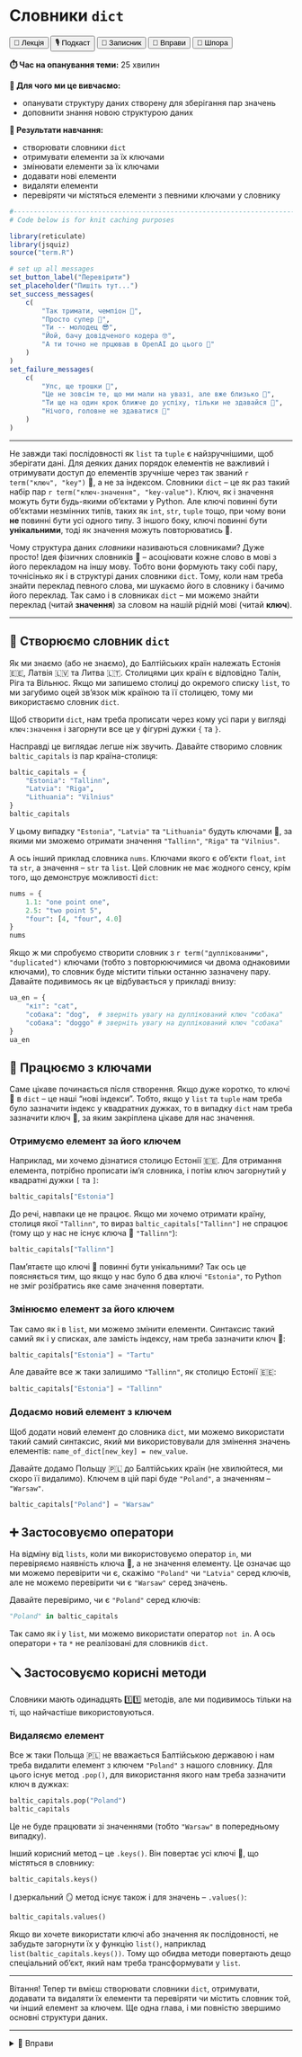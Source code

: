 # Словники `dict` {#dict}

<div class="btn-group">
  <button class="lecture">🎥 Лекція</button>
  <button class="podcast">🎙️ Подкаст</button>
  <button class="notebook">📓 Записник</button>
  <button class="exercises" onclick="openDetailsById('dict_exercises');">🤸 Вправи</button>
  <button class="cheat">📝 Шпора</button>
</div>

**⏱️ Час на опанування теми:** 25 хвилин

**🤷 Для чого ми це вивчаємо:**

- опанувати структуру даних створену для зберігання пар значень
- доповнити знання новою структурою даних

**🔑 Результати навчання:**

- створювати словники `dict`
- отримувати елементи за їх ключами
- змінювати елементи за їх ключами
- додавати нові елементи
- видаляти елементи
- перевіряти чи містяться елементи з певними ключами у словнику

```r
#-------------------------------------------------------------------------------
# Code below is for knit caching purposes

library(reticulate)
library(jsquiz)
source("term.R")

# set up all messages 
set_button_label("Перевірити")
set_placeholder("Пишіть тут...")
set_success_messages(
    c(
        "Так тримати, чемпіон 🌟",
        "Просто супер 🤩",
        "Ти -- молодец 😎",
        "Йой, бачу довідченого кодера 🤓",
        "А ти точно не прцював в OpenAI до цього 🤖"
    )
)
set_failure_messages(
    c(
        "Упс, ще трошки 😬",
        "Це не зовсім те, що ми мали на увазі, але вже близько 🙊",
        "Ти ще на один крок ближче до успіху, тільки не здавайся 🚀",
        "Нічого, головне не здаватися 💪"
    )
)
```

---

Не завжди такі послідовності як `list` та `tuple` є найзручнішими, щоб зберігати дані. Для деяких даних порядок елементів не важливий і отримувати доступ до елементів зручніше через так званий `r term("ключ", "key")` 🔑, а не за індексом. Словники `dict` -- це як раз такий набір пар `r term("ключ-значення", "key-value")`. Ключ, як і значення можуть бути будь-якими об'єктами у Python. Але ключі повинні бути об'єктами незмінних типів, таких як `int`, `str`, `tuple` тощо, при чому вони **не** повинні бути усі одного типу. З іншого боку, ключі повинні бути **унікальними**, тоді як значення можуть повторюватись 👯. 

Чому структура даних *словники* називаються словниками? Дуже просто! Ідея фізичних словників 📕 -- асоціювати кожне слово в мові з його перекладом на іншу мову. Тобто вони формують таку собі пару, точнісінько як і в структурі даних словники `dict`. Тому, коли нам треба знайти переклад певного слова, ми шукаємо його в словнику і бачимо його переклад. Так само і в словниках `dict` -- ми можемо знайти переклад (читай **значення**) за словом на нашій рідній мові (читай **ключ**).

---

<!-- XXX: infographics on what is the dict -->

## 📕 Створюємо словник `dict`

Як ми знаємо (або не знаємо), до Балтійських країн належать Естонія 🇪🇪, Латвія 🇱🇻 та Литва 🇱🇹. Столицями цих країн є відповідно Талін, Ріга та Вільнюс. Якщо ми запишемо столиці до окремого списку `list`, то ми загубимо оцей зв'язок між країною та її столицею, тому ми використаємо словник `dict`. 

Щоб створити `dict`, нам треба прописати через кому усі пари у вигляді `ключ:значення` і загорнути все це у фігурні дужки `{` та `}`.

<!-- XXX: створюємо словник -->

Насправді це виглядає легше ніж звучить. Давайте створимо словник `baltic_capitals` із пар країна-столиця:

```python
baltic_capitals = {
    "Estonia": "Tallinn",
    "Latvia": "Riga",
    "Lithuania": "Vilnius"
}
baltic_capitals
```

У цьому випадку `"Estonia"`, `"Latvia"` та `"Lithuania"` будуть ключами 🔑, за якими ми зможемо отримати значення `"Tallinn"`, `"Riga"` та `"Vilnius"`.

А ось інший приклад словника `nums`. Ключами якого є об'єкти `float`, `int` та `str`, а значення -- `str` та `list`. Цей словник не має жодного сенсу, крім того, що демонструє можливості `dict`:

```python
nums = {
    1.1: "one point one",
    2.5: "two point 5",
    "four": [4, "four", 4.0]
}
nums
```

Якщо ж ми спробуємо створити словник з `r term("дуплікованими", "duplicated")` ключами (тобто з повторюючимися чи двома однаковими ключами), то словник буде містити тільки останню зазначену пару. Давайте подивимось як це відбувається у прикладі внизу: 

```python
ua_en = {
    "кіт": "cat",
    "собака": "dog",  # зверніть увагу на дуплікований ключ "собака"
    "собака": "doggo" # зверніть увагу на дуплікований ключ "собака"
}
ua_en
```

## 🔑 Працюємо з ключами

Саме цікаве починається після створення. Якщо дуже коротко, то ключі 🔑 в `dict` -- це наші "нові індекси". Тобто, якщо у `list` та `tuple` нам треба було зазначити індекс у квадратних дужках, то в випадку `dict` нам треба зазначити ключ 🔑, за яким закріплена цікаве для нас значення.

### Отримуємо елемент за його ключем

Наприклад, ми хочемо дізнатися столицю Естонії 🇪🇪. Для отримання елемента, потрібно прописати ім'я словника, і потім ключ загорнутий у квадратні дужки `[` та `]`:

<!-- XXX: how to access elements -->

```python
baltic_capitals["Estonia"]
```

До речі, навпаки це не працює. Якщо ми хочемо отримати країну, столиця якої `"Tallinn"`, то вираз `baltic_capitals["Tallinn"]` не спрацює (тому що у нас не існує ключа 🔑 `"Tallinn"`):

```python
baltic_capitals["Tallinn"]
```

Пам'ятаєте що ключі 🔑 повинні бути унікальними? Так ось це поясняється тим, що якщо у нас було б два ключі `"Estonia"`, то Python не зміг розібратись яке саме значення повертати. 

### Змінюємо елемент за його ключем

Так само як і в `list`, ми можемо змінити елементи. Синтаксис такий самий як і у списках, але замість індексу, нам треба зазначити ключ 🔑:

<!-- XXX: how to change an element -->

```python
baltic_capitals["Estonia"] = "Tartu"
```

Але давайте все ж таки залишимо `"Tallinn"`, як столицю Естонії 🇪🇪:

```python
baltic_capitals["Estonia"] = "Tallinn"
```

### Додаємо новий елемент з ключем

Щоб додати новий елемент до словника `dict`, ми можемо використати такий самий синтаксис, який ми використовували для змінення значень елементів: `name_of_dict[new_key] = new_value`. 

Давайте додамо Польщу 🇵🇱 до Балтійських країн (не хвилюйтеся, ми скоро її видалимо). Ключем в цій парі буде `"Poland"`, а значенням -- `"Warsaw"`.

```python
baltic_capitals["Poland"] = "Warsaw"
```

## ➕ Застосовуємо оператори

На відміну від `lists`, коли ми використовуємо оператор `in`, ми перевіряємо наявність ключа 🔑, а не значення елементу. Це означає що ми можемо перевірити чи є, скажімо `"Poland"` чи `"Latvia"` серед ключів, але не можемо перевірити чи є `"Warsaw"` серед значень.

Давайте перевіримо, чи є `"Poland"` серед ключів:

```python
"Poland" in baltic_capitals
```

Так само як і у `list`, ми можемо використати оператор `not in`. А ось оператори `+` та `*` не реалізовані для словників `dict`.

## 🪛 Застосовуємо корисні методи

Словники мають одинадцять 1️⃣1️⃣ методів, але ми подивимось тільки на ті, що найчастіше використовуються. 

### Видаляємо елемент

Все ж таки Польща 🇵🇱 не вважається Балтійською державою і нам треба видалити елемент з ключем `"Poland"` з нашого словнику. Для цього існує метод `.pop()`, для використання якого нам треба зазначити ключ в дужках:

```python
baltic_capitals.pop("Poland")
baltic_capitals
```

Це не буде працювати зі значеннями (тобто `"Warsaw"` в попередньому випадку).

Інший корисний метод -- це `.keys()`. Він повертає усі ключі 🔑, що містяться в словнику:

```python
baltic_capitals.keys()
```

І дзеркальний 🪞 метод існує також і для значень -- `.values()`: 

```python
baltic_capitals.values()
```

Якщо ви хочете використати ключі або значення як послідовності, не забудьте загорнути їх у функцію `list()`, наприклад `list(baltic_capitals.keys())`. Тому що обидва методи повертають дещо спеціальний об'єкт, який нам треба трансформувати у `list`.

---

Вітання! Тепер ти вмієш створювати словники `dict`, отримувати, додавати та видаляти їх елементи та перевіряти чи містить словник той, чи інший елемент за ключем. Ще одна глава, і ми повністю звершимо основні структури даних.

---

<details id="dict_exercises">
<summary>🤸 Вправи</summary>

</details>